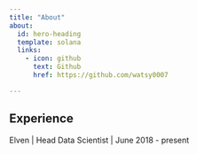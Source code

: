 ```yaml
---
title: "About"
about:
  id: hero-heading
  template: solana
  links:
    - icon: github
      text: Github
      href: https://github.com/watsy0007

---
```


## Experience

Elven | Head Data Scientist | June 2018 - present


